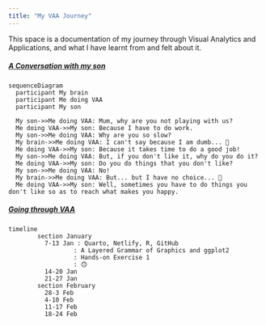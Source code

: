 ```yaml
---
title: "My VAA Journey"
---
```


This space is a documentation of my journey through Visual Analytics and Applications, and what I have learnt from and felt about it.

##### [A Conversation with my son]{.underline}

```mermaid
sequenceDiagram
  participant My brain
  participant Me doing VAA
  participant My son
  
  My son->>Me doing VAA: Mum, why are you not playing with us?
  Me doing VAA->>My son: Because I have to do work.
  My son->>Me doing VAA: Why are you so slow?
  My brain->>Me doing VAA: I can't say because I am dumb... 🥲    
  Me doing VAA->>My son: Because it takes time to do a good job! 
  My son->>Me doing VAA: But, if you don't like it, why do you do it?
  Me doing VAA->>My son: Do you do things that you don't like?
  My son->>Me doing VAA: No!
  My brain->>Me doing VAA: But... but I have no choice... 🥲 
  Me doing VAA->>My son: Well, sometimes you have to do things you don't like so as to reach what makes you happy.
```

##### [Going through VAA]{.underline}

```mermaid
timeline
        section January
          7-13 Jan : Quarto, Netlify, R, GitHub
                  : A Layered Grammar of Graphics and ggplot2
                  : Hands-on Exercise 1
                  : 🙃
          14-20 Jan 
          21-27 Jan 
        section February
          28-3 Feb  
          4-10 Feb 
          11-17 Feb 
          18-24 Feb 
          
          
```
